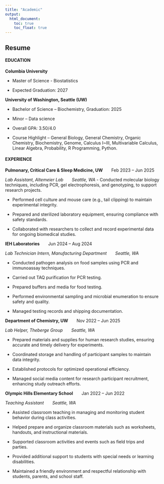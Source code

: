 ```yaml
---
title: "Academic"
output:
  html_document:
    toc: true
    toc_float: true
---
```


## Resume

#### EDUCATION
**Columbia University** 

- Master of Science - Biostatistics

- Expected Graduation: 2027

**University of Washington, Seattle (UW)**

- Bachelor of Science – Biochemistry, Graduation: 2025

- Minor – Data science

- Overall GPA: 3.50/4.0

- Course Highlight – General Biology, General Chemistry, Organic Chemistry, Biochemistry, Genome, Calculus I~III, Multivariable Calculus, Linear Algebra, Probability, R Programming, Python.

#### EXPERIENCE
**Pulmonary, Critical Care & Sleep Medicine, UW**&emsp;&emsp;Feb 2023 – Jun 2025

*_Lab Assistant, Altemeier Lab&emsp;&emsp;Seattle, WA_*
- Conducted molecular biology techniques, including PCR, gel electrophoresis, and genotyping, to support research projects.

- Performed cell culture and mouse care (e.g., tail clipping) to maintain experimental integrity.

-	Prepared and sterilized laboratory equipment, ensuring compliance with safety standards.

-	Collaborated with researchers to collect and record experimental data for ongoing biomedical studies.

**IEH Laboratories**&emsp;&emsp;Jun 2024 – Aug 2024

*Lab Technician Intern, Manufacturing Department&emsp;&emsp;Seattle, WA*  

-	Conducted pathogen analysis on food samples using PCR and immunoassay techniques.

-	Carried out TAQ purification for PCR testing.

-	Prepared buffers and media for food testing.

-	Performed environmental sampling and microbial enumeration to ensure safety and quality.

-	Managed testing records and shipping documentation.

**Department of Chemistry, UW**&emsp;&emsp;Nov 2022 – Jun 2025

*Lab Helper, Theberge Group&emsp;&emsp;Seattle, WA*

-	Prepared materials and supplies for human research studies, ensuring accurate and timely delivery for experiments.

-	Coordinated storage and handling of participant samples to maintain data integrity.

-	Established protocols for optimized operational efficiency.

-	Managed social media content for research participant recruitment, enhancing study outreach efforts.

**Olympic Hills Elementary School**&emsp;&emsp;Jan 2022 – Jun 2022

*Teaching Assistant&emsp;&emsp;Seattle, WA*

-	Assisted classroom teaching in managing and monitoring student behavior during class activities.

-	Helped prepare and organize classroom materials such as worksheets, handouts, and instructional materials. 

-	Supported classroom activities and events such as field trips and parties.  

-	Provided additional support to students with special needs or learning disabilities. 

-	Maintained a friendly environment and respectful relationship with students, parents, and school staff.
